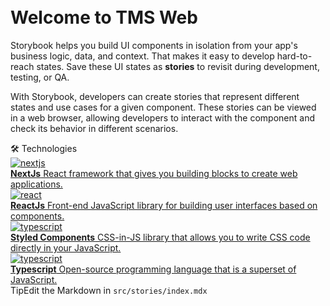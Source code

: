 


<Meta title="Home" />

<style>
  {`
    .center {
      width: 100%;
      display: flex;
      align-items: center;
      justify-content: center;
    }

    .textCenter {
      text-align: center;
    }

    .subheading {
      --mediumdark: '#999999';
      font-weight: 700;
      font-size: 13px;
      color: #999;
      letter-spacing: 6px;
      line-height: 24px;
      text-transform: uppercase;
      margin-bottom: 12px;
      margin-top: 40px;
    }

    .link-list {
      display: grid;
      grid-template-columns: 1fr;
      grid-template-rows: 1fr 1fr;
      row-gap: 10px;
    }

    @media (min-width: 620px) {
      .link-list {
        row-gap: 20px;
        column-gap: 20px;
        grid-template-columns: 1fr 1fr;
      }
    }

    @media all and (-ms-high-contrast:none) {
    .link-list {
        display: -ms-grid;
        -ms-grid-columns: 1fr 1fr;
        -ms-grid-rows: 1fr 1fr;
      }
    }

    .link-item {
      display: block;
      padding: 20px;
      border: 1px solid #00000010;
      border-radius: 5px;
      transition: background 150ms ease-out, border 150ms ease-out, transform 150ms ease-out;
      color: #333333;
      display: flex;
      align-items: flex-start;
    }

    .link-item:hover {
      border-color: #1EA7FD50;
      transform: translate3d(0, -3px, 0);
      box-shadow: rgba(0, 0, 0, 0.08) 0 3px 10px 0;
    }

    .link-item:active {
      border-color: #1EA7FD;
      transform: translate3d(0, 0, 0);
    }

    .link-item strong {
      font-weight: 700;
      display: block;
      margin-bottom: 2px;
    }

    .link-item-img-wrapper {
      height: 40px;
      width: 40px;
      margin-right: 15px;
      flex: none;
    }

    .link-item span,
    .link-item p {
      margin: 0;
      font-size: 14px;
      line-height: 20px;
    }

    .tip {
      display: inline-block;
      border-radius: 1em;
      font-size: 11px;
      line-height: 12px;
      font-weight: 700;
      background: #E7FDD8;
      color: #66BF3C;
      padding: 4px 12px;
      margin-right: 10px;
      vertical-align: top;
    }

    .tip-wrapper {
      font-size: 13px;
      line-height: 20px;
      margin-top: 40px;
      margin-bottom: 40px;
    }

    .tip-wrapper code {
      font-size: 12px;
      display: inline-block;
    }
  `}
</style>

<div className="center">
  <Logo hasShadow={false} />
</div>

<br />
<br />

<h1 className="textCenter">Welcome to TMS Web</h1>

Storybook helps you build UI components in isolation from your app's business logic, data, and context.
That makes it easy to develop hard-to-reach states. Save these UI states as **stories** to revisit during development, testing, or QA.

With Storybook, developers can create stories that represent different states and use cases for a given component. These stories can be viewed in a web browser, allowing developers to interact with the component and check its behavior in different scenarios.

<div className="subheading">🛠 Technologies</div>

<div className="link-list">
  <a className="link-item" href="https://nextjs.org" target="_blank">
    <div className="link-item-img-wrapper">
      <Image
        src="https://raw.githubusercontent.com/devicons/devicon/1119b9f84c0290e0f0b38982099a2bd027a48bf1/icons/nextjs/nextjs-original.svg"
        width={48}
        height={48}
        alt="nextjs"
      />
    </div>
    <span>
      <strong>NextJs</strong>
      React framework that gives you building blocks to create web applications.
    </span>
  </a>
  <a className="link-item" href="https://react.dev" target="_blank">
    <div className="link-item-img-wrapper">
      <Image
        src="https://raw.githubusercontent.com/devicons/devicon/1119b9f84c0290e0f0b38982099a2bd027a48bf1/icons/react/react-original.svg"
        width={48}
        height={48}
        alt="react"
      />
    </div>
    <span>
      <strong>ReactJs</strong>
      Front-end JavaScript library for building user interfaces based on components.
    </span>
  </a>
  <a className="link-item" href="https://styled-components.com" target="_blank">
    <div className="link-item-img-wrapper">
      <Image
        src="https://raw.githubusercontent.com/tandpfun/skill-icons/59059d9d1a2c092696dc66e00931cc1181a4ce1f/icons/StyledComponents.svg"
        width={48}
        height={48}
        alt="typescript"
      />
    </div>
    <span>
      <strong>Styled Components</strong>
      CSS-in-JS library that allows you to write CSS code directly in your JavaScript.
    </span>
  </a>
  <a
    className="link-item"
    href="https://www.typescriptlang.org"
    target="_blank"
  >
    <div className="link-item-img-wrapper">
      <Image
        src="https://raw.githubusercontent.com/devicons/devicon/1119b9f84c0290e0f0b38982099a2bd027a48bf1/icons/typescript/typescript-original.svg"
        width={48}
        height={48}
        alt="typescript"
      />
    </div>
    <span>
      <strong>Typescript</strong>
      Open-source programming language that is a superset of JavaScript.
    </span>
  </a>
</div>

<div className="tip-wrapper">
  <span className="tip">Tip</span>Edit the Markdown in
  <code>src/stories/index.mdx</code>
</div>
